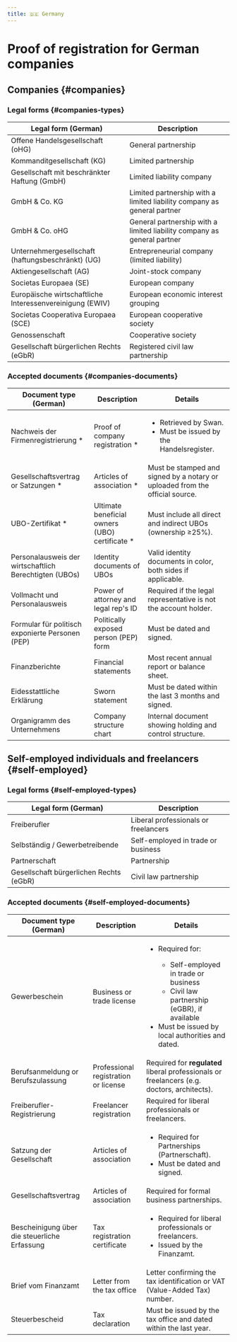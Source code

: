 ```yaml
---
title: 🇩🇪 Germany
---
```


# Proof of registration for German companies


<DocumentsIntro country="🇩🇪 Germany" />

## Companies {#companies}

### Legal forms {#companies-types}

| Legal form (German) | Description |
|---|---|
| Offene Handelsgesellschaft (oHG) | General partnership |
| Kommanditgesellschaft (KG) | Limited partnership |
| Gesellschaft mit beschränkter Haftung (GmbH) | Limited liability company |
| GmbH & Co. KG | Limited partnership with a limited liability company as general partner |
| GmbH & Co. oHG | General partnership with a limited liability company as general partner |
| Unternehmergesellschaft (haftungsbeschränkt) (UG) | Entrepreneurial company (limited liability) |
| Aktiengesellschaft (AG) | Joint-stock company |
| Societas Europaea (SE) | European company |
| Europäische wirtschaftliche Interessenvereinigung (EWIV) | European economic interest grouping |
| Societas Cooperativa Europaea (SCE) | European cooperative society |
| Genossenschaft | Cooperative society |
| Gesellschaft bürgerlichen Rechts (eGbR) | Registered civil law partnership |

### Accepted documents {#companies-documents}

| Document type (German) | Description | Details |
|---|---|---|
| Nachweis der Firmenregistrierung * | Proof of company registration * | <ul><li>Retrieved by Swan.</li><li> Must be issued by the Handelsregister.</li></ul> |
| Gesellschaftsvertrag or Satzungen * | Articles of association * | Must be stamped and signed by a notary or uploaded from the official source. |
| UBO-Zertifikat * | Ultimate beneficial owners (UBO) certificate * | Must include all direct and indirect UBOs (ownership ≥25%). |
| Personalausweis der wirtschaftlich Berechtigten (UBOs) | Identity documents of UBOs | Valid identity documents in color, both sides if applicable. |
| Vollmacht und Personalausweis | Power of attorney and legal rep's ID | Required if the legal representative is not the account holder. |
| Formular für politisch exponierte Personen (PEP) | Politically exposed person (PEP) form | Must be dated and signed. |
| Finanzberichte | Financial statements | Most recent annual report or balance sheet. |
| Eidesstattliche Erklärung | Sworn statement | Must be dated within the last 3 months and signed. |
| Organigramm des Unternehmens | Company structure chart | Internal document showing holding and control structure. |                                             |

## Self-employed individuals and freelancers {#self-employed}

### Legal forms {#self-employed-types}

| Legal form (German) | Description |
|---|---|
| Freiberufler | Liberal professionals or freelancers |
| Selbständig / Gewerbetreibende | Self-employed in trade or business |
| Partnerschaft | Partnership |
| Gesellschaft bürgerlichen Rechts (eGbR) | Civil law partnership |

### Accepted documents {#self-employed-documents}

| Document type (German) | Description | Details |
|---|---|---|
| Gewerbeschein | Business or trade license | <ul><li>Required for:</li><ul><li>Self-employed in trade or business</li><li>Civil law partnership (eGBR), if available</li></ul><li>Must be issued by local authorities and dated.</li></ul> |
| Berufsanmeldung or Berufszulassung | Professional registration or license | Required for **regulated** liberal professionals or freelancers (e.g. doctors, architects). |
| Freiberufler-Registrierung | Freelancer registration | Required for liberal professionals or freelancers. |
| Satzung der Gesellschaft | Articles of association | <ul><li>Required for Partnerships (Partnerschaft).</li><li>Must be dated and signed.</li></ul> |
| Gesellschaftsvertrag | Articles of association | Required for formal business partnerships. |
| Bescheinigung über die steuerliche Erfassung | Tax registration certificate | <ul><li>Required for liberal professionals or freelancers.</li><li>Issued by the Finanzamt.</li></ul> |
| Brief vom Finanzamt | Letter from the tax office | Letter confirming the tax identification or VAT (Value-Added Tax) number. |
| Steuerbescheid | Tax declaration | Must be issued by the tax office and dated within the last year. |